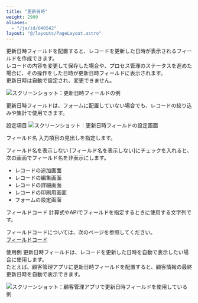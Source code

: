 ```yaml
---
title: "更新日時"
weight: 2900
aliases:
  - "/ja/id/040542"
layout: "@/layouts/PageLayout.astro"
---
```




更新日時フィールドを配置すると、レコードを更新した日時が表示されるフィールドを作成できます。  
レコードの内容を変更して保存した場合や、プロセス管理のステータスを進めた場合に、その操作をした日時が更新日時フィールドに表示されます。  
更新日時は自動で設定され、変更できません。

<Img src="/k/kintone/img-ja/updated_datetime_01.png" alt="スクリーンショット：更新日時フィールドの例" />

<Note>

更新日時フィールドは、フォームに配置していない場合でも、レコードの絞り込みや集計で使用できます。


</Note>

<Heading id="form_parts_updated_datetime_20">設定項目</Heading>
<Img src="/k/kintone/img-ja/updated_datetime_03.png" alt="スクリーンショット：更新日時フィールドの設定画面" />

<Heading level={3} id="form_parts_updated_datetime_2010">フィールド名</Heading>
入力項目の見出しを指定します。

<Heading level={3} id="form_parts_updated_datetime_2020">フィールド名を表示しない</Heading>
[フィールド名を表示しない]にチェックを入れると、次の画面でフィールド名を非表示にします。

* レコードの追加画面
* レコードの編集画面
* レコードの詳細画面
* レコードの印刷用画面
* フォームの設定画面

<Heading level={3} id="form_parts_updated_datetime_2030">フィールドコード</Heading>
計算式やAPIでフィールドを指定するときに使用する文字列です。

<Note>

フィールドコードについては、次のページを参照してください。  
[フィールドコード](/k/ja/id/040504.html)


</Note>

<Heading id="form_parts_updated_datetime_10">使用例</Heading>
更新日時フィールドは、レコードを更新した日時を自動で表示したい場合に使用します。  
たとえば、顧客管理アプリに更新日時フィールドを配置すると、顧客情報の最終更新日時を自動で表示できます。

<Img src="/k/kintone/img-ja/updated_datetime_02.png" alt="スクリーンショット：顧客管理アプリで更新日時フィールドを使用している例" />
